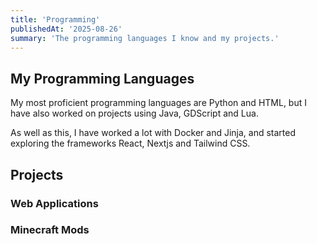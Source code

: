 ```yaml
---
title: 'Programming'
publishedAt: '2025-08-26'
summary: 'The programming languages I know and my projects.'
---
```


## My Programming Languages
My most proficient programming languages are Python and HTML, but I have also worked on projects using Java, GDScript and Lua.

As well as this, I have worked a lot with Docker and Jinja, and started exploring the frameworks React, Nextjs and Tailwind CSS.

## Projects
### Web Applications

### Minecraft Mods